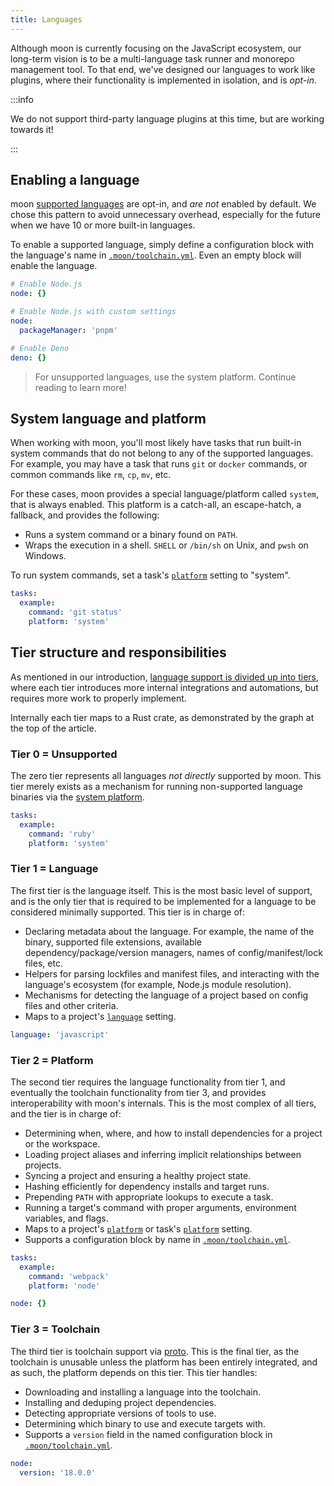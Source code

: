 ```yaml
---
title: Languages
---
```



Although moon is currently focusing on the JavaScript ecosystem, our long-term vision is to be a
multi-language task runner and monorepo management tool. To that end, we've designed our languages
to work like plugins, where their functionality is implemented in isolation, and is _opt-in_.

<LangGraph />

:::info

We do not support third-party language plugins at this time, but are working towards it!

:::

## Enabling a language

moon [supported languages](../#supported-languages) are opt-in, and _are not_ enabled by default. We
chose this pattern to avoid unnecessary overhead, especially for the future when we have 10 or more
built-in languages.

To enable a supported language, simply define a configuration block with the language's name in
[`.moon/toolchain.yml`](../config/toolchain). Even an empty block will enable the language.

```yaml title=".moon/toolchain.yml"
# Enable Node.js
node: {}

# Enable Node.js with custom settings
node:
  packageManager: 'pnpm'

# Enable Deno
deno: {}
```

> For unsupported languages, use the system platform. Continue reading to learn more!

## System language and platform

When working with moon, you'll most likely have tasks that run built-in system commands that do not
belong to any of the supported languages. For example, you may have a task that runs `git` or
`docker` commands, or common commands like `rm`, `cp`, `mv`, etc.

For these cases, moon provides a special language/platform called `system`, that is always enabled.
This platform is a catch-all, an escape-hatch, a fallback, and provides the following:

- Runs a system command or a binary found on `PATH`.
- Wraps the execution in a shell. `SHELL` or `/bin/sh` on Unix, and `pwsh` on Windows.

To run system commands, set a task's [`platform`](../config/project#platform-1) setting to "system".

```yaml title="moon.yml"
tasks:
  example:
    command: 'git status'
    platform: 'system'
```

## Tier structure and responsibilities

As mentioned in our introduction,
[language support is divided up into tiers](../#supported-languages), where each tier introduces
more internal integrations and automations, but requires more work to properly implement.

Internally each tier maps to a Rust crate, as demonstrated by the graph at the top of the article.

### Tier 0 = Unsupported

The zero tier represents all languages _not directly_ supported by moon. This tier merely exists as
a mechanism for running non-supported language binaries via the
[system platform](#system-language-and-platform).

```yaml title="moon.yml"
tasks:
  example:
    command: 'ruby'
    platform: 'system'
```

### Tier 1 = Language

The first tier is the language itself. This is the most basic level of support, and is the only tier
that is required to be implemented for a language to be considered minimally supported. This tier is
in charge of:

- Declaring metadata about the language. For example, the name of the binary, supported file
  extensions, available dependency/package/version managers, names of config/manifest/lock files,
  etc.
- Helpers for parsing lockfiles and manifest files, and interacting with the language's ecosystem
  (for example, Node.js module resolution).
- Mechanisms for detecting the language of a project based on config files and other criteria.
- Maps to a project's [`language`](../config/project#language) setting.

```yaml title="moon.yml"
language: 'javascript'
```

### Tier 2 = Platform

The second tier requires the language functionality from tier 1, and eventually the toolchain
functionality from tier 3, and provides interoperability with moon's internals. This is the most
complex of all tiers, and the tier is in charge of:

- Determining when, where, and how to install dependencies for a project or the workspace.
- Loading project aliases and inferring implicit relationships between projects.
- Syncing a project and ensuring a healthy project state.
- Hashing efficiently for dependency installs and target runs.
- Prepending `PATH` with appropriate lookups to execute a task.
- Running a target's command with proper arguments, environment variables, and flags.
- Maps to a project's [`platform`](../config/project#platform) or task's
  [`platform`](../config/project#platform-1) setting.
- Supports a configuration block by name in [`.moon/toolchain.yml`](../config/toolchain).

```yaml title="moon.yml"
tasks:
  example:
    command: 'webpack'
    platform: 'node'
```

```yaml title=".moon/toolchain.yml"
node: {}
```

### Tier 3 = Toolchain

The third tier is toolchain support via [proto](/proto). This is the final tier, as the toolchain is
unusable unless the platform has been entirely integrated, and as such, the platform depends on this
tier. This tier handles:

- Downloading and installing a language into the toolchain.
- Installing and deduping project dependencies.
- Detecting appropriate versions of tools to use.
- Determining which binary to use and execute targets with.
- Supports a `version` field in the named configuration block in
  [`.moon/toolchain.yml`](../config/toolchain).

```yaml title=".moon/toolchain.yml"
node:
  version: '18.0.0'
```
